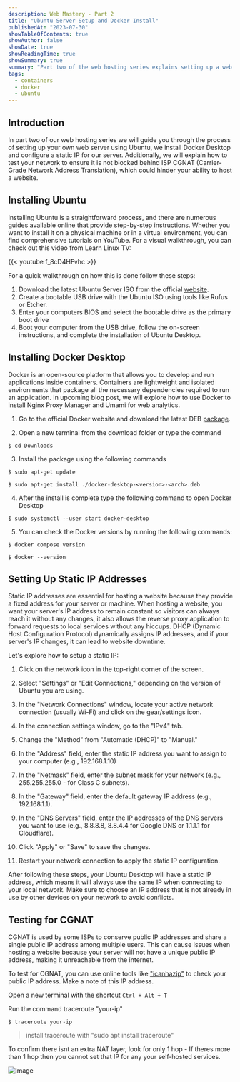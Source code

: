 ```yaml
---
description: Web Mastery - Part 2
title: "Ubuntu Server Setup and Docker Install"
publishedAt: "2023-07-30"
showTableOfContents: true
showAuthor: false
showDate: true
showReadingTime: true
showSummary: true
summary: "Part two of the web hosting series explains setting up a web server on Ubuntu. It covers installing Ubuntu, Docker Desktop, configuring a static IP address, and testing for CGNAT."
tags:
  - containers
  - docker
  - ubuntu
---
```


## Introduction
In part two of our web hosting series we will guide you through the process of setting up your own web server using Ubuntu,  we install Docker Desktop and configure a static IP for our server. Additionally, we will explain how to test your network to ensure it is not blocked behind ISP CGNAT (Carrier-Grade Network Address Translation), which could hinder your ability to host a website.

## Installing Ubuntu
Installing Ubuntu is a straightforward process, and there are numerous guides available online that provide step-by-step instructions. Whether you want to install it on a physical machine or in a virtual environment, you can find comprehensive tutorials on YouTube. For a visual walkthrough, you can check out this video from Learn Linux TV:

{{< youtube f_8cD4HFvhc >}}

For a quick walkthrough on how this is done follow these steps:

1. Download the latest Ubuntu Server ISO from the official [website](https://ubuntu.com/download/desktop).
2. Create a bootable USB drive with the Ubuntu ISO using tools like Rufus or Etcher.
3. Enter your computers BIOS and select the bootable drive as the primary boot drive
4. Boot your computer from the USB drive, follow the on-screen instructions, and complete the installation of Ubuntu Desktop.

## Installing Docker Desktop

Docker is an open-source platform that allows you to develop and run applications inside containers. Containers are lightweight and isolated environments that package all the necessary dependencies required to run an application. In upcoming blog post, we will explore how to use Docker to install Nginx Proxy Manager and Umami for web analytics.

1. Go to the official Docker website and download the latest DEB [package](https://docs.docker.com/desktop/install/ubuntu/#install-docker-desktop).

2. Open a new terminal from the download folder or type the command
```console
$ cd Downloads
```

3. Install the package using the following commands
```console
$ sudo apt-get update

$ sudo apt-get install ./docker-desktop-<version>-<arch>.deb
```

4. After the install is complete type the following command to open Docker Desktop 
```console
$ sudo systemctl --user start docker-desktop
```
5. You can check the Docker versions by running the following commands:
```console
$ docker compose version

$ docker --version
```

## Setting Up Static IP Addresses
Static IP addresses are essential for hosting a website because they provide a fixed address for your server or machine. When hosting a website, you want your server's IP address to remain constant so visitors can always reach it without any changes, it also allows the reverse proxy application to forward requests to local services without any hiccups. DHCP (Dynamic Host Configuration Protocol) dynamically assigns IP addresses, and if your server's IP changes, it can lead to website downtime. 

Let's explore how to setup a static IP:

1. Click on the network icon in the top-right corner of the screen.

2. Select "Settings" or "Edit Connections," depending on the version of Ubuntu you are using.

3. In the "Network Connections" window, locate your active network connection (usually Wi-Fi) and click on the gear/settings icon.

4. In the connection settings window, go to the "IPv4" tab.

5. Change the "Method" from "Automatic (DHCP)" to "Manual."

6. In the "Address" field, enter the static IP address you want to assign to your computer (e.g., 192.168.1.10)

7. In the "Netmask" field, enter the subnet mask for your network (e.g., 255.255.255.0 - for Class C subnets).

8. In the "Gateway" field, enter the default gateway IP address (e.g., 192.168.1.1).

9. In the "DNS Servers" field, enter the IP addresses of the DNS servers you want to use (e.g., 8.8.8.8, 8.8.4.4 for Google DNS or 1.1.1.1 for Cloudflare).

10. Click "Apply" or "Save" to save the changes.

11. Restart your network connection to apply the static IP configuration.

After following these steps, your Ubuntu Desktop will have a static IP address, which means it will always use the same IP when connecting to your local network. Make sure to choose an IP address that is not already in use by other devices on your network to avoid conflicts.

## Testing for CGNAT
CGNAT is used by some ISPs to conserve public IP addresses and share a single public IP address among multiple users. This can cause issues when hosting a website because your server will not have a unique public IP address, making it unreachable from the internet.

To test for CGNAT, you can use online tools like ["icanhazip"](https://icanhazip.com/) to check your public IP address. Make a note of this IP address.

Open a new terminal with the shortcut ` Ctrl + Alt + T `

Run the command traceroute "your-ip"
```console
$ traceroute your-ip
```

> install traceroute with "sudo apt install traceroute"

To confirm there isnt an extra NAT layer, look for only 1 hop - If theres more than 1 hop then you cannot set that IP for any your self-hosted services.

![image](https://pub-b5c6aadb67354fe7a22eab542f04703f.r2.dev/terminal.png)